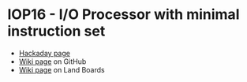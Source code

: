 = IOP16 - I/O Processor with minimal instruction set =

* [https://hackaday.io/project/180452-small-cpu-in-vhdl Hackaday page]
* [https://github.com/douggilliland/IOP16/wiki Wiki page] on GitHub
* [http://land-boards.com/blwiki/index.php?title=IOP16_16-bit_I/O_CPU_Design Wiki page] on Land Boards
